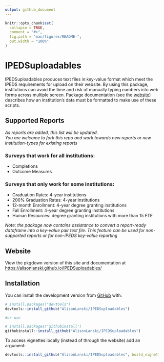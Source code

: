 ```yaml
---
output: github_document
---
```


<!-- README.md is generated from README.Rmd. Please edit that file -->

```r
knitr::opts_chunk$set(
  collapse = TRUE,
  comment = "#>",
  fig.path = "man/figures/README-",
  out.width = "100%"
)
```

# IPEDSuploadables

<!-- badges: start -->
<!-- badges: end -->

IPEDSuploadables produces text files in key-value format which meet the IPEDS requirements for upload on their website. By using this package, institutions can avoid the time and risk of manually typing numbers into web forms across multiple screen. Package documentation (see the [website](https://alisonlanski.github.io/IPEDSuploadables/)) describes how an institution's data must be formatted to make use of these scripts. 

## Supported Reports
  
*As reports are added, this list will be updated.  
You are welcome to fork this repo and work towards new reports or new institution-types for existing reports*

### Surveys that work for all institutions:  
- Completions
- Outcome Measures  
  
### Surveys that only work for some institutions:
- Graduation Rates: 4-year institutions
- 200% Graduation Rates: 4-year institutions
- 12-month Enrollment: 4-year degree granting institutions
- Fall Enrollment: 4-year degree granting institutions
- Human Resources: degree granting institutions with more than 15 FTE

*Note: the package now contains assistance to convert a report-ready dataframe into a key-value pair text file.
This feature can be used for non-supported reports or for non-IPEDS key-value reporting*
  
## Website

View the pkgdown version of this site and documentation at [https://alisonlanski.github.io/IPEDSuploadables/](https://alisonlanski.github.io/IPEDSuploadables/)


## Installation

You can install the development version from [GitHub](https://github.com/AlisonLanski/IPEDSuploadables) with:

``` r
# install.packages("devtools")
devtools::install_github("AlisonLanski/IPEDSuploadables")

#or use

# install.packages("githubinstall")
githubinstall::install_github("AlisonLanski/IPEDSuploadables")

```
To access vignettes locally (instead of through the website) add an argument:
```r
devtools::install_github("AlisonLanski/IPEDSuploadables", build_vignettes = TRUE)
```



